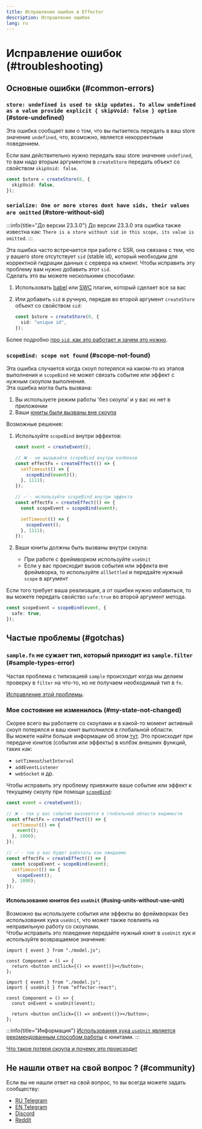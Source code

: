 ```yaml
---
title: Исправление ошибок в Effector
description: Исправление ошибок
lang: ru
---
```



# Исправление ошибок (#troubleshooting)

## Основные ошибки (#common-errors)

### `store: undefined is used to skip updates. To allow undefined as a value provide explicit { skipVoid: false } option` (#store-undefined)

Эта ошибка сообщает вам о том, что вы пытаетесь передать в ваш store значение `undefined`, что, возможно, является некорректным поведением.

Если вам действительно нужно передать ваш store значение `undefined`, то вам надо вторым аргументом в `createStore` передать объект со свойством `skipVoid: false`.

```ts
const $store = createStore(0, {
  skipVoid: false,
});
```

### `serialize: One or more stores dont have sids, their values are omitted` (#store-without-sid)

:::info{title="До версии 23.3.0"}
До версии 23.3.0 эта ошибка также известна как: `There is a store without sid in this scope, its value is omitted`.
:::

Эта ошибка часто встречается при работе с SSR, она связана с тем, что у вашего store отсутствует `sid` (stable id), который необходим для корректной гидрации данных с сервера на клиент.
Чтобы исправить эту проблему вам нужно добавить этот `sid`.<br/>
Сделать это вы можете несколькими способами:

1. Использовать [babel](/ru/api/effector/babel-plugin/) или [SWC](/ru/api/effector/swc-plugin/) плагин, который сделает все за вас
2. Или добавить `sid` в ручную, передав во второй аргумент `createStore` объект со свойством `sid`:

   ```ts
   const $store = createStore(0, {
     sid: "unique id",
   });
   ```

Более подробно [про `sid`, как это работает и зачем это нужно](/ru/explanation/sids).

### `scopeBind: scope not found` (#scope-not-found)

Эта ошибка случается когда скоуп потерялся на каком-то из этапов выполнения и `scopeBind` не может связать событие или эффект с нужным скоупом выполнения.<br/>
Эта ошибка могла быть вызвана:

1. Вы используете режим работы 'без скоупа' и у вас их нет в приложении
2. Ваши [юниты были вызваны вне скоупа](#using-units-without-use-unit)

Возможные решения:

1. Используйте `scopeBind` внутри эффектов:

   ```ts
   const event = createEvent();

   // ❌ - не вызывайте scopeBind внутри колбеков
   const effectFx = createEffect(() => {
     setTimeout(() => {
       scopeBind(event)();
     }, 1111);
   });

   // ✅ - используйте scopeBind внутри эффекта
   const effectFx = createEffect(() => {
     const scopeEvent = scopeBind(event);

     setTimeout(() => {
       scopeEvent();
     }, 1111);
   });
   ```

2. Ваши юниты должны быть вызваны внутри скоупа:
   - При работе с фреймворком используйте `useUnit`
   - Если у вас происходит вызов события или эффекта вне фреймворка, то используйте `allSettled` и передайте нужный `scope` в аргумент

Если того требует ваша реализация, а от ошибки нужно избавиться, то вы можете передать свойство `safe:true` во второй аргумент метода.

```ts
const scopeEvent = scopeBind(event, {
  safe: true,
});
```

## Частые проблемы (#gotchas)

### `sample.fn` не сужает тип, который приходит из `sample.filter` (#sample-types-error)

Частая проблема с типизацией `sample` происходит когда мы делаем проверку в `filter` на что-то, но не получаем необходимый тип в `fn`.

[Исправление этой проблемы](/ru/essentials/typescript#typing-sample-filter-and-fn).

### Мое состояние не изменилось (#my-state-not-changed)

Скорее всего вы работаете со скоупами и в какой-то момент активный скоуп потерялся и ваш юнит выполнился в глобальной области.<br/>
Вы можете найти больше информации об этом [тут](/ru/advanced/work-with-scope).
Это происходит при передаче юнитов (события или эффекты) в колбэк внешних функций, таких как:

- `setTimeout`/`setInterval`
- `addEventListener`
- `webSocket` и др.

Чтобы исправить эту проблему привяжите ваше событие или эффект к текущему скоупу при помощи [`scopeBind`](/ru/api/effector/scopeBind):

```ts
const event = createEvent();

// ❌ - так у вас событие вызовется в глобальной области видимости
const effectFx = createEffect(() => {
  setTimeout(() => {
    event();
  }, 1000);
});

// ✅ - так у вас будет работать как ожидаемо
const effectFx = createEffect(() => {
  const scopeEvent = scopeBind(event);
  setTimeout(() => {
    scopeEvent();
  }, 1000);
});
```

#### Использование юнитов без `useUnit` (#using-units-without-use-unit)

Возможно вы используете события или эффекты во фреймворках без использования хука `useUnit`, что может также повлиять на неправильную работу со скоупами.<br/>
Чтобы исправить это поведение передайте нужный юнит в `useUnit` хук и используйте возвращаемое значение:

<Tabs>
<TabItem label="❌ Неверно">

```tsx
import { event } from "./model.js";

const Component = () => {
  return <button onClick={() => event()}></button>;
};
```

</TabItem>
<TabItem label="✅ Верно">

```tsx
import { event } from "./model.js";
import { useUnit } from "effector-react";

const Component = () => {
  const onEvent = useUnit(event);

  return <button onClick={() => onEvent()}></button>;
};
```

</TabItem>
</Tabs>

:::info{title="Информация"}
[Использования хука `useUnit` является рекомендованным способом работы](/ru/guides/best-practices#use-unit) с юнитами.
:::

[Что такое потеря скоупа и почему это происходит](/ru/api/effector/Scope#scope-loss)

## Не нашли ответ на свой вопрос ? (#community)

Если вы не нашли ответ на свой вопрос, то вы всегда можете задать сообществу:

- [RU Telegram](https://t.me/effector_ru)
- [EN Telegram](https://t.me/effector_en)
- [Discord](https://discord.gg/t3KkcQdt)
- [Reddit](https://www.reddit.com/r/effectorjs/)
